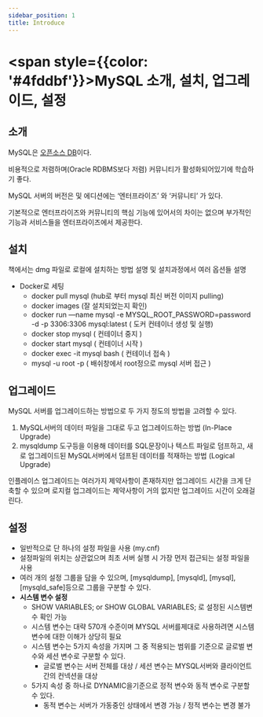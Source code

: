 ```yaml
---
sidebar_position: 1
title: Introduce
---
```


# <span style={{color: '#4fddbf'}}>MySQL 소개, 설치, 업그레이드, 설정</span>

## 소개

MySQL은 [오픈소스 DB](https://github.com/mysql)이다.

비용적으로 저렴하며(Oracle RDBMS보다 저렴) 커뮤니티가 활성화되어있기에 학습하기 좋다.

MySQL 서버의 버전은 및 에디션에는 ‘엔터프라이즈’ 와 ‘커뮤니티’ 가 있다.

기본적으로 엔터프라이즈와 커뮤니티의 핵심 기능에 있어서의 차이는 없으며 부가적인 기능과 서비스들을 엔터프라이즈에서 제공한다.

## 설치

책에서는 dmg 파일로 로컬에 설치하는 방법 설명 및 설치과정에서 여러 옵션들 설명

- Docker로 세팅
    - docker pull mysql (hub로 부터 mysql 최신 버전 이미지 pulling)
    - docker images (잘 설치되었는지 확인)
    - docker run —name mysql -e MYSQL_ROOT_PASSWORD=password -d -p 3306:3306 mysql:latest ( 도커 컨테이너 생성 및 실행)
    - docker stop mysql ( 컨테이너 중지 )
    - docker start mysql  ( 컨테이너 시작 )
    - docker exec -it mysql bash ( 컨테이너 접속 )
    - mysql -u root -p ( 배쉬창에서 root정으로 mysql 서버 접근 )

## 업그레이드

MySQL 서버를 업그레이드하는 방법으로 두 가지 정도의 방법을 고려할 수 있다.

1. MySQL서버의 데이터 파일을 그대로 두고 업그레이드하는 방법 (In-Place Upgrade)
2. mysqldump 도구등을 이용해 데이터를 SQL문장이나 텍스트 파일로 덤프하고, 새로 업그레이드된 MySQL서버에서 덤프된 데이터를 적재하는 방법 (Logical Upgrade)

인플레이스 업그레이드는 여러가지 제약사항이 존재하지만 업그레이드 시간을 크게 단축할 수 있으며 로지컬 업그레이드는 제약사항이 거의 없지만 업그레이드 시간이 오래걸린다.

## 설정

- 일반적으로 단 하나의 설정 파일을 사용 (my.cnf)
- 설정파일의 위치는 상관없으며 최초 서버 실행 시 가장 먼저 접근되는 설정 파일을 사용
- 여러 개의 설정 그룹을 담을 수 있으며, [mysqldump], [mysqld], [mysql], [mysqld_safe]등으로 그룹을 구분할 수 있다.
- **시스템 변수 설정**
    - SHOW VARIABLES; or SHOW GLOBAL VARIABLES; 로 설정된 시스템변수 확인 가능
    - 시스템 변수는 대략 570개 수준이며 MYSQL 서버를제대로 사용하려면 시스템 변수에 대한 이해가 상당히 필요
    - 시스템 변수는 5가지 속성을 가지며 그 중 적용되는 범위를 기준으로 글로벌 변수와 세션 변수로 구분할 수 있다.
        - 글로벌 변수는 서버 전체를 대상 / 세션 변수는 MYSQL서버와 클라이언트간의 컨넥션을 대상
    - 5가지 속성 중 하나로 DYNAMIC을기준으로 정적 변수와 동적 변수로 구분할 수 있다.
        - 동적 변수는 서버가 가동중인 상태에서 변경 가능 / 정적 변수는 변경 불가